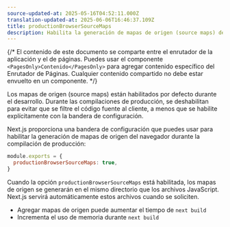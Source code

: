 ```yaml
---
source-updated-at: 2025-05-16T04:52:11.000Z
translation-updated-at: 2025-06-06T16:46:37.109Z
title: productionBrowserSourceMaps
description: Habilita la generación de mapas de origen (source maps) del navegador durante la compilación de producción.
---
```


{/* El contenido de este documento se comparte entre el enrutador de la aplicación y el de páginas. Puedes usar el componente `<PagesOnly>Contenido</PagesOnly>` para agregar contenido específico del Enrutador de Páginas. Cualquier contenido compartido no debe estar envuelto en un componente. */}

Los mapas de origen (source maps) están habilitados por defecto durante el desarrollo. Durante las compilaciones de producción, se deshabilitan para evitar que se filtre el código fuente al cliente, a menos que se habilite explícitamente con la bandera de configuración.

Next.js proporciona una bandera de configuración que puedes usar para habilitar la generación de mapas de origen del navegador durante la compilación de producción:

```js filename="next.config.js"
module.exports = {
  productionBrowserSourceMaps: true,
}
```

Cuando la opción `productionBrowserSourceMaps` está habilitada, los mapas de origen se generarán en el mismo directorio que los archivos JavaScript. Next.js servirá automáticamente estos archivos cuando se soliciten.

- Agregar mapas de origen puede aumentar el tiempo de `next build`
- Incrementa el uso de memoria durante `next build`